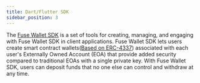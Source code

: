 ```yaml
---
title: Dart/Flutter SDK
sidebar_position: 3
---
```


The [Fuse Wallet SDK](https://pub.dev/packages/fuse_wallet_sdk) is a set of tools for creating, managing, and engaging with Fuse Wallet SDK in client applications. Fuse Wallet SDK lets users create smart contract wallets([Based on ERC-4337](https://eips.ethereum.org/EIPS/eip-4337)) associated with each user's Externally Owned Account (EOA) that provide added security compared to traditional EOAs with a single private key. With Fuse Wallet SDK, users can deposit funds that no one else can control and withdraw at any time.
